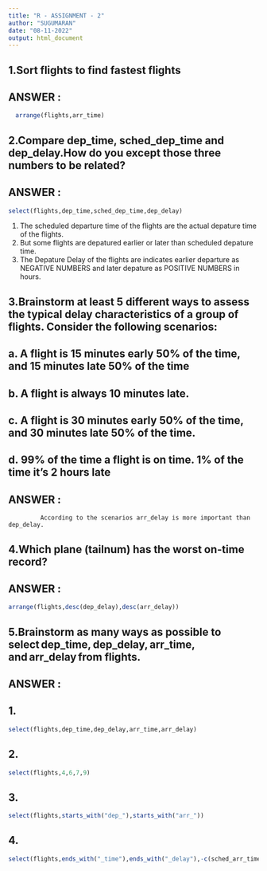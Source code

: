 ---
title: "R - ASSIGNMENT - 2"
author: "SUGUMARAN"
date: "08-11-2022"
output: html_document
---

## 1.Sort flights to find fastest flights

## ANSWER :

```{r}
  arrange(flights,arr_time)
```

## 2.Compare dep_time, sched_dep_time and dep_delay.How do you except those three numbers to be related?

## ANSWER :

```{r}
select(flights,dep_time,sched_dep_time,dep_delay)


```

1.  The scheduled departure time of the flights are the actual depature time of the flights.
2.  But some flights are depatured earlier or later than scheduled depature time.
3.  The Depature Delay of the flights are indicates earlier departure as NEGATIVE NUMBERS and later depature as POSITIVE NUMBERS in hours.

## 3.Brainstorm at least 5 different ways to assess the typical delay characteristics of a group of flights. Consider the following scenarios:

## a. A flight is 15 minutes early 50% of the time, and 15 minutes late 50% of the time

## b. A flight is always 10 minutes late.

## c. A flight is 30 minutes early 50% of the time, and 30 minutes late 50% of the time.

## d. 99% of the time a flight is on time. 1% of the time it's 2 hours late

## ANSWER :

             According to the scenarios arr_delay is more important than dep_delay.

## 4.Which plane (tailnum) has the worst on-time record?

## ANSWER :

```{r}
arrange(flights,desc(dep_delay),desc(arr_delay))
```

## 5.Brainstorm as many ways as possible to select dep_time, dep_delay, arr_time, and arr_delay from flights.

## ANSWER :

## 1.

```{r}
select(flights,dep_time,dep_delay,arr_time,arr_delay)
```

## 2.

```{r}
select(flights,4,6,7,9)
```

## 3.

```{r}
select(flights,starts_with("dep_"),starts_with("arr_"))
```

## 4.

```{r}
select(flights,ends_with("_time"),ends_with("_delay"),-c(sched_arr_time,sched_dep_time,air_tim))
```
